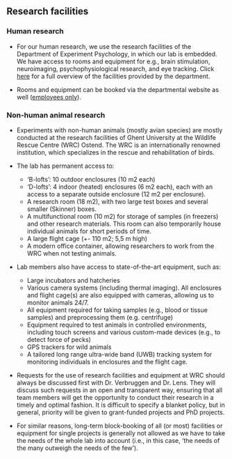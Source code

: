 ## Research facilities

### Human research 

- For our human research, we use the research facilities of the Department of Experiment Psychology, in which our lab is embedded. 
We have access to rooms and equipment for e.g., brain stimulation, neuroimaging, psychophysiological research, and eye tracking. Click [here](https://www.ugent.be/pp/experimentele-psychologie/en/research/facilities) for a full overview of the facilities provided by the department. 

- Rooms and equipment can be booked via the departmental website as well ([employees only](https://www.ugent.be/pp/experimentele-psychologie/en/voor-personeel)). 

### Non-human animal research 

- Experiments with non-human animals (mostly avian species) are mostly conducted at the research facilities of Ghent University at the Wildlife Rescue Centre (WRC) Ostend. The WRC is an internationally renowned institution, which specializes in the rescue and rehabilitation of birds. 

- The lab has permanent access to: 
  - 'B-lofts': 10 outdoor enclosures (10 m2 each)
  - 'D-lofts': 4 indoor (heated) enclosures (6 m2 each), each with an access to a separate outside enclosure (12 m2 per enclosure). 
  - A research room (18 m2), with two large test boxes and several smaller (Skinner) boxes. 
  - A multifunctional room (10 m2) for storage of samples (in freezers) and other research materials. This room can also temporarily house individual animals for short periods of time. 
  - A large flight cage (+- 110 m2; 5,5 m high)
  - A modern office container, allowing researchers to work from the WRC when not testing animals.  

- Lab members also have access to state-of-the-art equipment, such as: 
  - Large incubators and hatcheries
  - Various camera systems (including thermal imaging). All enclosures and flight cage(s) are also equipped with cameras, allowing us to monitor animals 24/7. 
  - All equipment required for taking samples (e.g., blood or tissue samples) and preprocessing them (e.g. centrifuge)
  - Equipment required to test animals in controlled environments, including touch screens and various custom-made devices (e.g., to detect force of pecks)
  - GPS trackers for wild animals
  - A tailored long range ultra-wide band (UWB) tracking system for monitoring individuals in enclosures and the flight cage.  

- Requests for the use of research facilities and equipment at WRC should always be discussed first with Dr. Verbruggen and Dr. Lens. They will discuss such requests in an open and transparent way, ensuring that all team members will get the opportunity to conduct their research in a timely and optimal fashion. It is difficult to specify a blanket policy, but in general, priority will be given to grant-funded projects and PhD projects. 

- For similar reasons, long-term block-booking of all (or most) facilities or equipment for single projects is generally not allowed as we have to take the needs of the whole lab into account (i.e., in this case, 'the needs of the many outweigh the needs of the few'). 
